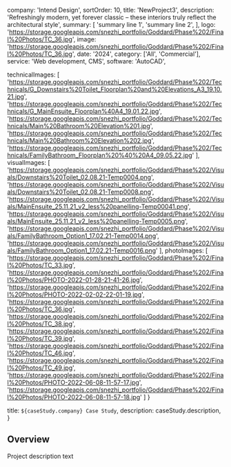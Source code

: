   company: 'Intend Design',
  sortOrder: 10,
  title: 'NewProject3',
  description:
    'Refreshingly modern, yet forever classic – these interiors truly reflect the architectural style',
  summary: [
    'summary line 1',
    'summary line 2',
  ],
  logo: 'https://storage.googleapis.com/snezhi_portfolio/Goddard/Phase%202/Final%20Photos/TC_36.jpg',
  image: 'https://storage.googleapis.com/snezhi_portfolio/Goddard/Phase%202/Final%20Photos/TC_36.jpg',
  date: '2024',
  category: ['All', 'Commercial'],
  service: 'Web development, CMS',
  software: 'AutoCAD',

technicalImages: [
  'https://storage.googleapis.com/snezhi_portfolio/Goddard/Phase%202/Technicals/G_Downstairs%20Toilet_Floorplan%20and%20Elevations_A3_19.10.21.jpg',
  'https://storage.googleapis.com/snezhi_portfolio/Goddard/Phase%202/Technicals/G_MainEnsuite_Floorplan%40A4_19.01.22.jpg',
  'https://storage.googleapis.com/snezhi_portfolio/Goddard/Phase%202/Technicals/Main%20Bathroom%20Elevation%201.jpg',
  'https://storage.googleapis.com/snezhi_portfolio/Goddard/Phase%202/Technicals/Main%20Bathroom%20Elevation%202.jpg',
  'https://storage.googleapis.com/snezhi_portfolio/Goddard/Phase%202/Technicals/FamilyBathroom_Floorplan%20%40%20A4_09.05.22.jpg'
  ],
visualImages: [
  'https://storage.googleapis.com/snezhi_portfolio/Goddard/Phase%202/Visuals/Downstairs%20Toilet_02.08.21-Temp0004.png',
  'https://storage.googleapis.com/snezhi_portfolio/Goddard/Phase%202/Visuals/Downstairs%20Toilet_02.08.21-Temp0008.png',
  'https://storage.googleapis.com/snezhi_portfolio/Goddard/Phase%202/Visuals/MainEnsuite_25.11.21_v2_less%20panelling-Temp00041.png',
  'https://storage.googleapis.com/snezhi_portfolio/Goddard/Phase%202/Visuals/MainEnsuite_25.11.21_v2_less%20panelling-Temp0005.png',
  'https://storage.googleapis.com/snezhi_portfolio/Goddard/Phase%202/Visuals/FamilyBathroom_Option1_17.02.21-Temp0014.png',
  'https://storage.googleapis.com/snezhi_portfolio/Goddard/Phase%202/Visuals/FamilyBathroom_Option1_17.02.21-Temp0016.png'
  ],
photoImages: [
  'https://storage.googleapis.com/snezhi_portfolio/Goddard/Phase%202/Final%20Photos/TC_33.jpg',
  'https://storage.googleapis.com/snezhi_portfolio/Goddard/Phase%202/Final%20Photos/PHOTO-2022-01-28-21-41-26.jpg',
  'https://storage.googleapis.com/snezhi_portfolio/Goddard/Phase%202/Final%20Photos/PHOTO-2022-02-02-22-01-19.jpg',
  'https://storage.googleapis.com/snezhi_portfolio/Goddard/Phase%202/Final%20Photos/TC_36.jpg',
  'https://storage.googleapis.com/snezhi_portfolio/Goddard/Phase%202/Final%20Photos/TC_38.jpg',
  'https://storage.googleapis.com/snezhi_portfolio/Goddard/Phase%202/Final%20Photos/TC_39.jpg',
  'https://storage.googleapis.com/snezhi_portfolio/Goddard/Phase%202/Final%20Photos/TC_46.jpg',
  'https://storage.googleapis.com/snezhi_portfolio/Goddard/Phase%202/Final%20Photos/TC_49.jpg',
  'https://storage.googleapis.com/snezhi_portfolio/Goddard/Phase%202/Final%20Photos/PHOTO-2022-06-08-11-57-17.jpg',
  'https://storage.googleapis.com/snezhi_portfolio/Goddard/Phase%202/Final%20Photos/PHOTO-2022-06-08-11-57-18.jpg'
  ]
}

  title: `${caseStudy.company} Case Study`,
  description: caseStudy.description,
}

## Overview

Project description text

